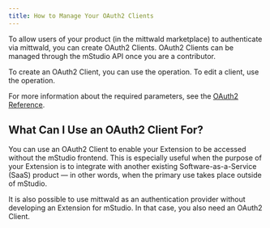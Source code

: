 ```yaml
---
title: How to Manage Your OAuth2 Clients
---
```



To allow users of your product (in the mittwald marketplace) to authenticate via mittwald, you can create OAuth2 Clients.
OAuth2 Clients can be managed through the mStudio API once you are a contributor.

To create an OAuth2 Client, you can use the <OperationLink operation="contributor-create-oauth-client" /> operation.
To edit a client, use the <OperationLink operation="contributor-patch-oauth-client" /> operation.

For more information about the required parameters, see the [OAuth2 Reference](../../reference/oauth2).

## What Can I Use an OAuth2 Client For?

You can use an OAuth2 Client to enable your Extension to be accessed without the mStudio frontend.
This is especially useful when the purpose of your Extension is to integrate with another existing Software-as-a-Service (SaaS) product —
in other words, when the primary use takes place outside of mStudio.

It is also possible to use mittwald as an authentication provider without developing an Extension for mStudio.
In that case, you also need an OAuth2 Client.
